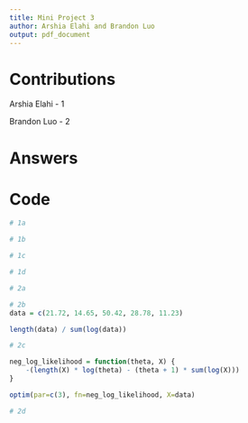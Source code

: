 ```yaml
---
title: Mini Project 3
author: Arshia Elahi and Brandon Luo
output: pdf_document
---
```


# Contributions

Arshia Elahi - 1

Brandon Luo - 2

# Answers

```{=latex}
\begin{enumerate}
\item

    \begin{enumerate}
        \item
        \item
        \item
        \item
    \end{enumerate}

\item

    \begin{enumerate}
        \item
        $\max\limits_{\theta} P(\textbf{X}, \theta)$

        $\max\limits_{\theta} \prod_i P(X_i, \theta)$ (independence)

        $\max\limits_{\theta} \ln \prod_i P(X_i, \theta)$ (ln is monotonic)

        $\max\limits_{\theta} \sum_i \ln P(X_i, \theta)$

        $\max\limits_{\theta} \sum_i \ln \frac{\theta}{X_i^{\theta + 1}}$

        $\max\limits_{\theta} \sum_i (\ln \theta - (\theta + 1) \ln X_i)$

        $\max\limits_{\theta} n \ln \theta - (\theta + 1) \sum_i \ln X_i$

        $\frac{\partial}{\partial{\theta}} [n \ln \theta - (\theta + 1) \sum_i \ln X_i] = 0$

        $\frac{n}{\theta} - \sum_i \ln X_i = 0$

        $\theta = \frac{n}{\sum_i \ln X_i}$
        \item
        \item
        Our answers match.
        \item
    \end{enumerate}

\end{enumerate}
```

# Code
```r
# 1a

# 1b

# 1c

# 1d

# 2a

# 2b
data = c(21.72, 14.65, 50.42, 28.78, 11.23)

length(data) / sum(log(data))

# 2c

neg_log_likelihood = function(theta, X) { 
    -(length(X) * log(theta) - (theta + 1) * sum(log(X)))
}

optim(par=c(3), fn=neg_log_likelihood, X=data)

# 2d

```
